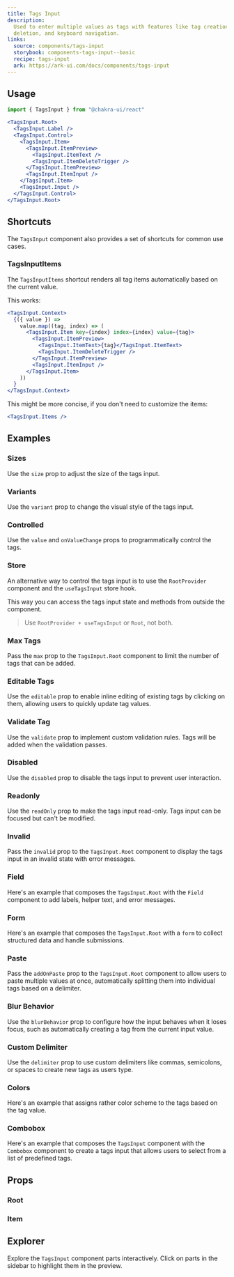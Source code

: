 ```yaml
---
title: Tags Input
description:
  Used to enter multiple values as tags with features like tag creation,
  deletion, and keyboard navigation.
links:
  source: components/tags-input
  storybook: components-tags-input--basic
  recipe: tags-input
  ark: https://ark-ui.com/docs/components/tags-input
---
```


<ExampleTabs name="tags-input-basic" />

## Usage

```jsx
import { TagsInput } from "@chakra-ui/react"
```

```jsx
<TagsInput.Root>
  <TagsInput.Label />
  <TagsInput.Control>
    <TagsInput.Item>
      <TagsInput.ItemPreview>
        <TagsInput.ItemText />
        <TagsInput.ItemDeleteTrigger />
      </TagsInput.ItemPreview>
      <TagsInput.ItemInput />
    </TagsInput.Item>
    <TagsInput.Input />
  </TagsInput.Control>
</TagsInput.Root>
```

## Shortcuts

The `TagsInput` component also provides a set of shortcuts for common use cases.

### TagsInputItems

The `TagsInputItems` shortcut renders all tag items automatically based on the
current value.

This works:

```jsx
<TagsInput.Context>
  {({ value }) =>
    value.map((tag, index) => (
      <TagsInput.Item key={index} index={index} value={tag}>
        <TagsInput.ItemPreview>
          <TagsInput.ItemText>{tag}</TagsInput.ItemText>
          <TagsInput.ItemDeleteTrigger />
        </TagsInput.ItemPreview>
        <TagsInput.ItemInput />
      </TagsInput.Item>
    ))
  }
</TagsInput.Context>
```

This might be more concise, if you don't need to customize the items:

```jsx
<TagsInput.Items />
```

## Examples

### Sizes

Use the `size` prop to adjust the size of the tags input.

<ExampleTabs name="tags-input-with-sizes" />

### Variants

Use the `variant` prop to change the visual style of the tags input.

<ExampleTabs name="tags-input-with-variants" />

### Controlled

Use the `value` and `onValueChange` props to programmatically control the tags.

<ExampleTabs name="tags-input-controlled" />

### Store

An alternative way to control the tags input is to use the `RootProvider`
component and the `useTagsInput` store hook.

This way you can access the tags input state and methods from outside the
component.

> Use `RootProvider + useTagsInput` or `Root`, not both.

<ExampleTabs name="tags-input-with-store" />

### Max Tags

Pass the `max` prop to the `TagsInput.Root` component to limit the number of
tags that can be added.

<ExampleTabs name="tags-input-with-max" />

### Editable Tags

Use the `editable` prop to enable inline editing of existing tags by clicking on
them, allowing users to quickly update tag values.

<ExampleTabs name="tags-input-editable" />

### Validate Tag

Use the `validate` prop to implement custom validation rules. Tags will be added
when the validation passes.

<ExampleTabs name="tags-input-validation" />

### Disabled

Use the `disabled` prop to disable the tags input to prevent user interaction.

<ExampleTabs name="tags-input-disabled" />

### Readonly

Use the `readOnly` prop to make the tags input read-only. Tags input can be
focused but can't be modified.

<ExampleTabs name="tags-input-read-only" />

### Invalid

Pass the `invalid` prop to the `TagsInput.Root` component to display the tags
input in an invalid state with error messages.

<ExampleTabs name="tags-input-invalid" />

### Field

Here's an example that composes the `TagsInput.Root` with the `Field` component
to add labels, helper text, and error messages.

<ExampleTabs name="tags-input-with-field" />

### Form

Here's an example that composes the `TagsInput.Root` with a `form` to collect
structured data and handle submissions.

<ExampleTabs name="tags-input-with-form" />

### Paste

Pass the `addOnPaste` prop to the `TagsInput.Root` component to allow users to
paste multiple values at once, automatically splitting them into individual tags
based on a delimiter.

<ExampleTabs name="tags-input-with-paste" />

### Blur Behavior

Use the `blurBehavior` prop to configure how the input behaves when it loses
focus, such as automatically creating a tag from the current input value.

<ExampleTabs name="tags-input-with-blur-behavior" />

### Custom Delimiter

Use the `delimiter` prop to use custom delimiters like commas, semicolons, or
spaces to create new tags as users type.

<ExampleTabs name="tags-input-with-delimiter" />

### Colors

Here's an example that assigns rather color scheme to the tags based on the tag
value.

<ExampleTabs name="tags-input-with-colors" />

### Combobox

Here's an example that composes the `TagsInput` component with the `Combobox`
component to create a tags input that allows users to select from a list of
predefined tags.

<ExampleTabs name="tags-input-with-combobox" />

## Props

### Root

<PropTable component="TagsInput" part="Root" />

### Item

<PropTable component="TagsInput" part="Item" />

## Explorer

Explore the `TagsInput` component parts interactively. Click on parts in the
sidebar to highlight them in the preview.

<Explorer name="tags-input-explorer" />
